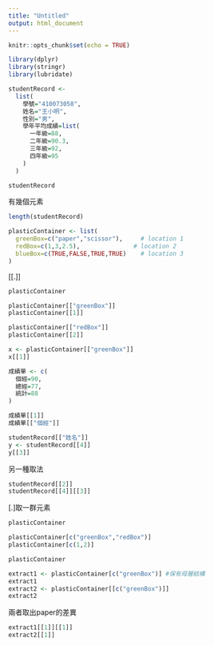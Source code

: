 ```yaml
---
title: "Untitled"
output: html_document
---
```


```r
knitr::opts_chunk$set(echo = TRUE)
```

```r
library(dplyr)
library(stringr)
library(lubridate)
```

```r
studentRecord <-
  list(
    學號="410073058",
    姓名="王小明",
    性別="男",
    學年平均成績=list(
      一年級=88,
      二年級=90.3,
      三年級=92,
      四年級=95
    )
  )

studentRecord
```

有幾個元素
```r
length(studentRecord)
```

```r
plasticContainer <- list(
  greenBox=c("paper","scissor"),     # location 1
  redBox=c(1,3,2.5),               # location 2
  blueBox=c(TRUE,FALSE,TRUE,TRUE)    # location 3
)
```

[[.]]
```r
plasticContainer

plasticContainer[["greenBox"]] 
plasticContainer[[1]]
```

```r
plasticContainer[["redBox"]] 
plasticContainer[[2]]
```

```r
x <- plasticContainer[["greenBox"]]
x[[1]]
```

```r
成績單 <- c(
  個經=90,
  總經=77,
  統計=88
)
```

```r
成績單[[1]]
成績單[["個經"]]
```

```r
studentRecord[["姓名"]]
y <- studentRecord[[4]]
y[[3]]
```

另一種取法
```r
studentRecord[[2]]
studentRecord[[4]][[3]]
```

[.]取一群元素
```r
plasticContainer

plasticContainer[c("greenBox","redBox")] 
plasticContainer[c(1,2)]
```

```r
plasticContainer

extract1 <- plasticContainer[c("greenBox")] #保有母層結構
extract1
extract2 <- plasticContainer[[c("greenBox")]]
extract2
```

兩者取出paper的差異
```r
extract1[[1]][[1]]
extract2[[1]]
```

